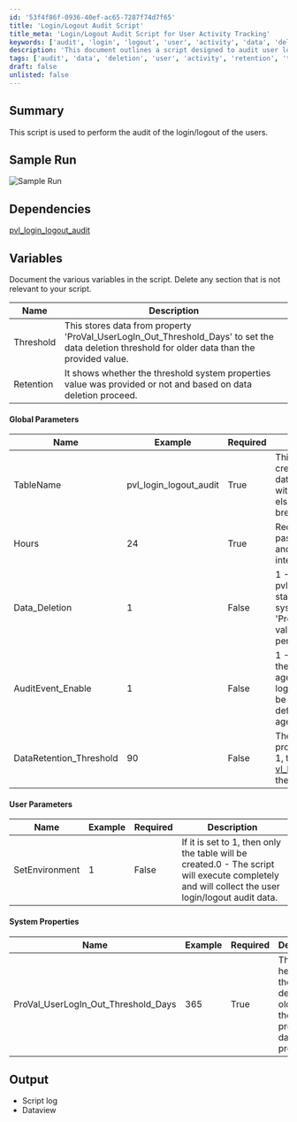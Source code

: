 ```yaml
---
id: '53f4f86f-0936-40ef-ac65-7287f74d7f65'
title: 'Login/Logout Audit Script'
title_meta: 'Login/Logout Audit Script for User Activity Tracking'
keywords: ['audit', 'login', 'logout', 'user', 'activity', 'data', 'deletion', 'threshold']
description: 'This document outlines a script designed to audit user login and logout activities, detailing its variables, parameters, and dependencies. It provides insights into how to manage data retention and deletion based on user activity over specified periods.'
tags: ['audit', 'data', 'deletion', 'user', 'activity', 'retention', 'threshold']
draft: false
unlisted: false
---
```

## Summary

This script is used to perform the audit of the login/logout of the users.

## Sample Run

![Sample Run](../../../static/img/Activity-Logging-Reporting-DV,-Global/image_1.png)

## Dependencies

[pvl_login_logout_audit](https://proval.itglue.com/DOC-5078775-13392964)

## Variables

Document the various variables in the script. Delete any section that is not relevant to your script.

| Name           | Description                                                                                                                                                                |
|----------------|----------------------------------------------------------------------------------------------------------------------------------------------------------------------------|
| Threshold      | This stores data from property 'ProVal_UserLogIn_Out_Threshold_Days' to set the data deletion threshold for older data than the provided value.                          |
| Retention      | It shows whether the threshold system properties value was provided or not and based on data deletion proceed.                                                             |

#### Global Parameters

| Name                | Example                     | Required | Description                                                                                                                                                                                                                                           |
|---------------------|-----------------------------|----------|-------------------------------------------------------------------------------------------------------------------------------------------------------------------------------------------------------------------------------------------------------|
| TableName           | pvl_login_logout_audit      | True     | This denotes the name of the table created to store the activity login/logout data. Note: It should not be changed without notifying ProVal DevOps team, else the dataview and solution will break.                                           |
| Hours               | 24                          | True     | Required to trace the user activity of the past 1 hour.Note: Value can be changed and should correlate with the monitor interval to get appropriate data.                                                                                     |
| Data_Deletion       | 1                           | False    | 1 - If set to 1, then the table pvl_login_logout_audit older data will start getting truncated based on the system property 'ProVal_UserLogIn_Out_Threshold_Days' value.0 - No data deletion will be performed.                            |
| AuditEvent_Enable   | 1                           | False    | 1 - If set to 1, then the script will enable the Audit login/logout local policy on the agent for data collection in the event logs.0 - The Audit local policy will not be enabled by the script.Note: By default, the policy is not enabled in the agent. |
| DataRetention_Threshold | 90                     | False    | The value is set in days.If the value provided and the Data_Deletion is set to 1, then the older data in the table [vl_login_logout_audit](https://proval.itglue.com/DOC-5078775-13392964) will be deleted by the provided value of this parameter.  |

#### User Parameters

| Name              | Example | Required | Description                                                                                                                                                                                                                   |
|-------------------|---------|----------|-------------------------------------------------------------------------------------------------------------------------------------------------------------------------------------------------------------------------------|
| SetEnvironment     | 1       | False    | If it is set to 1, then only the table will be created.0 - The script will execute completely and will collect the user login/logout audit data.                                                                          |

#### System Properties

| Name                                    | Example | Required | Description                                                                                                 |
|-----------------------------------------|---------|----------|-------------------------------------------------------------------------------------------------------------|
| ProVal_UserLogIn_Out_Threshold_Days    | 365     | True     | This value helps to get the data deleted older than the provided days in this property.                     |

## Output

- Script log
- Dataview












